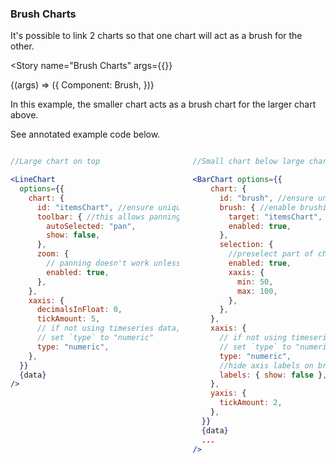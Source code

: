 

<Version />

<Meta
  title="Charts/Advanced Examples/Brush Charts"
/>

### Brush Charts
It's possible to link 2 charts so that one chart will act as a brush for the other.



<Story
name="Brush Charts"
args={{}}
>
{(args) => ({
  Component: Brush,
})}
</Story>

<div class="content">
  <p>In this example, the smaller chart acts as a brush chart for the larger chart above.</p>
  <p>See annotated example code below.</p>
</div>

<div class="columns">
<div class="column">

```jsx
//Large chart on top

<LineChart 
  options={{
    chart: {
      id: "itemsChart", //ensure unique id
      toolbar: { //this allows panning large chart
        autoSelected: "pan",
        show: false,
      },
      zoom: { 
        // panning doesn't work unless "zoom" is enabled
        enabled: true,
      },
    },
    xaxis: {
      decimalsInFloat: 0,
      tickAmount: 5,
      // if not using timeseries data, 
      // set `type` to "numeric"
      type: "numeric",
    },
  }}
  {data}
/>
```

</div>
<div class="column">

```jsx
//Small chart below large chart

<BarChart options={{
    chart: {
      id: "brush", //ensure unique id
      brush: { //enable brushing on `traget`
        target: "itemsChart",
        enabled: true,
      },
      selection: { 
        //preselect part of chart on load
        enabled: true,
        xaxis: {
          min: 50,
          max: 100,
        },
      },
    },
    xaxis: {
      // if not using timeseries data, 
      // set `type` to "numeric"
      type: "numeric",
      //hide axis labels on brush chart
      labels: { show: false },
    },
    yaxis: {
      tickAmount: 2,
    },
  }}
  {data}
  ...
/>
```

</div>
</div>
